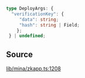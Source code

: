 ```ts
type DeployArgs: {
  "verificationKey": {
     "data": string;
     "hash": string | Field;
    };
 } | undefined;
```

## Source

[lib/mina/zkapp.ts:1208](https://github.com/o1-labs/o1js/blob/081e48fe103a96db7083cdaea72a409cca3182c3/src/lib/mina/zkapp.ts#L1208)
